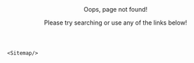 
<style jsx>
  {`
    :global(nav) {
      min-width: 100% !important;
      padding-right: 79px !important;
      padding-left: 79px !important;
    }

    @media (max-width: 768px) {
      :global(nav) {
        padding-right: 16px !important;
        padding-left: 16px !important;
      }
    }
  `}
</style>

<div className="text-left px-4 lg:px-[79px] pb-10">
    <header className="py-20 flex flex-col gap-6">
        <Heading level={1} className="text-center lg:text-left">Oops, page not found!</Heading>
        <p  className="text-center lg:text-left">Please try searching or use any of the links below!</p>
    </header>

    <Sitemap/>

</div>
